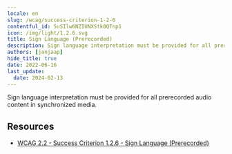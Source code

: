 ```yaml
---
locale: en
slug: /wcag/success-criterion-1-2-6
contentful_id: 5uSIlw6NZIUNXStk0QTnp1
icon: /img/light/1.2.6.svg
title: Sign Language (Prerecorded)
description: Sign language interpretation must be provided for all prerecorded audio content in synchronized media.
authors: [janjaap]
hide_title: true
date: 2022-06-16
last_update:
  date: 2024-02-13
---
```


<Hero
  title="Sign Language (Prerecorded)"
  imageSrc="/img/light/1.2.6.svg"
  alt="WCAG 1.2.6 icon"
  prefix="Success Criterion 1.2.6"
  suffix="Level AAA"
/>

Sign language interpretation must be provided for all prerecorded audio content in synchronized media.

## Resources

- [WCAG 2.2 - Success Criterion 1.2.6 - Sign Language (Prerecorded)](https://www.w3.org/TR/WCAG22/#sign-language-prerecorded)
